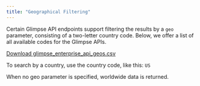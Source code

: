 ```yaml
---
title: "Geographical Filtering"
---
```


Certain Glimpse API endpoints support filtering the results by a `geo` parameter, consisting of a two-letter country code. Below, we offer a list of all available codes for the Glimpse APIs.

[ Download glimpse\_enterprise\_api\_geos.csv](https://drive.google.com/file/d/12S2j9CEeHyXFA8gohcrArSk8BBP8_soi/view?usp=sharing)

To search by a country, use the country code, like this: `US`

When no geo parameter is specified, worldwide data is returned.

